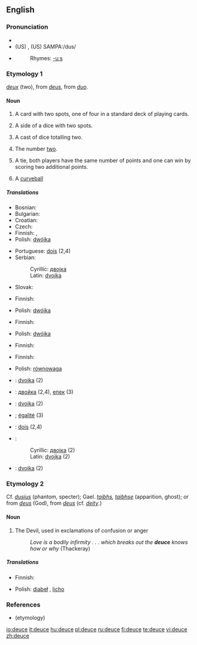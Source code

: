 {{wikipedia}}
==English==

===Pronunciation===
* {{IPA|/djuːs/}}
* (US) {{IPA|/duːs/}}, (US) SAMPA:/dus/
* {{audio|en-us-deuce.ogg|Audio (US)}}
*: Rhymes: [[Rhymes:English:-uːs|-uːs]]

===Etymology 1===
{{F.}} ''[[deux]]'' (two), from {{OF.}} ''[[deus]]'', from  {{L.}} ''[[duo]]''.

====Noun====
{{en-noun}}

# {{cards}} A card with two spots, one of four in a standard deck of playing cards.
# {{context|dice}} A side of a dice with two spots.
# {{context|dice}} A cast of dice totalling two.
# The number [[two]].
# {{tennis}} A tie, both players have the same number of points and one can win by scoring two additional points.
# {{baseball}} A [[curveball]]

=====Translations=====
{{trans-top|playing card}}
* Bosnian: {{t-|bs|dvojka|f}}
* Bulgarian: {{t+|bg|двойка|f|sc=Cyrl}}
* Croatian: {{t-|hr|dvojka|f}}
* Czech: {{t+|cs|dvojka|f}}
* Finnish: {{t+|fi|kakkonen}}, {{t+|fi|sorsa}}
* Polish: [[dwójka]] {{f}}
{{trans-mid}}
* Portuguese: [[dois]] (2,4)
* Serbian:
*: Cyrillic: [[двојка#Serbian|двојка]] {{f}}
*: Latin: [[dvojka#Serbian|dvojka]] {{f}}
* Slovak: {{t-|sk|dvojka|f}}
{{trans-bottom}}

{{trans-top|side of a dice with two spots}}
* Finnish: {{t+|fi|kakkonen}}
{{trans-mid}}
* Polish: [[dwójka]] {{f}}
{{trans-bottom}}

{{trans-top|cast of dice totalling two}}
* Finnish: {{t+|fi|kakkonen}}
{{trans-mid}}
* Polish: [[dwójka]] {{f}}
{{trans-bottom}}

{{trans-top|number two}}
* Finnish: {{t+|fi|kakkonen}}
{{trans-mid}}
{{trans-bottom}}

{{trans-top|tennis: tie, both players able to win by scoring two additional points}}
* Finnish: {{t|fi|tasatilanne}}
{{trans-mid}}
* Polish: [[równowaga]] {{f}}
{{trans-bottom}}

{{trans-top|baseball: curveball}}
{{trans-mid}}
{{trans-bottom}}

{{checktrans-top}}
* {{ttbc|Bosnian}}: [[dvojka#Bosnian|dvojka]] {{f}} (2)
* {{ttbc|Bulgarian}}: [[двойка#Bulgarian|двойка]] {{f}} (2,4), [[епек#Bulgarian|епек]] {{m}} (3)
* {{ttbc|Croatian}}: [[dvojka#Croatian|dvojka]] {{f}} (2)
* {{ttbc|French}}; [[égalité]] (3)
* {{ttbc|Portuguese}}: [[dois]] (2,4)
* {{ttbc|Serbian}}:
*: Cyrillic: [[двојка#Serbian|двојка]] {{f}} (2)
*: Latin: [[dvojka#Serbian|dvojka]] {{f}} (2)
* {{ttbc|Slovak}}: [[dvojka]] {{f}} (2)
{{trans-bottom}}

===Etymology 2===
Cf. {{LL.}} ''[[dusius]]'' (phantom, specter); Gael. ''[[taibhs]], [[taibhse]]'' (apparition, ghost); or from {{OF.}} ''[[deus]]'' (God), from {{L.}} ''[[deus]]'' (cf. ''[[deity]]''.)

====Noun====
{{en-noun}}

# {{context|epithet}} The Devil, used in exclamations of confusion or anger
#: ''Love is a bodily infirmity . . . which breaks out the '''deuce''' knows how or why'' (Thackeray)

=====Translations=====
{{trans-top|Devil, used in exclamations of confusion or anger}}
* Finnish: {{t+|fi|piru}}
{{trans-mid}}
* Polish: [[diabeł]] {{m}}, [[licho]] {{n}}
{{trans-bottom}}

===References===
*(etymology) {{R:Webster 1913}}

[[io:deuce]]
[[it:deuce]]
[[hu:deuce]]
[[pl:deuce]]
[[ru:deuce]]
[[fi:deuce]]
[[te:deuce]]
[[vi:deuce]]
[[zh:deuce]]